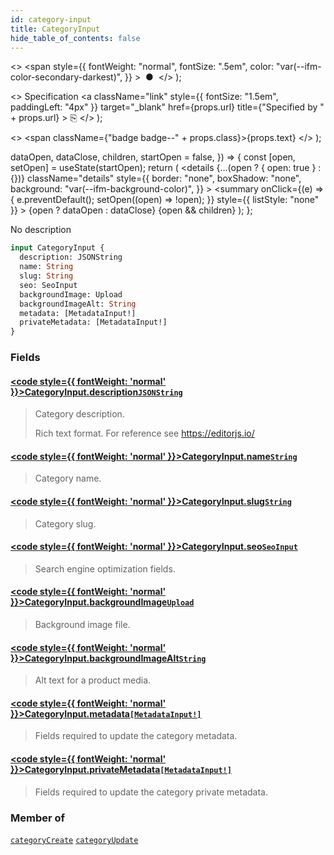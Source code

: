 ```yaml
---
id: category-input
title: CategoryInput
hide_table_of_contents: false
---
```


  <>
    <span
      style={{
        fontWeight: "normal",
        fontSize: ".5em",
        color: "var(--ifm-color-secondary-darkest)",
      }}
    >
      &nbsp;●&nbsp;
    </span>
  </>
);

  <>
    Specification
    <a
      className="link"
      style={{ fontSize: "1.5em", paddingLeft: "4px" }}
      target="\_blank"
      href={props.url}
      title={"Specified by " + props.url}
    >
      ⎘
    </a>
  </>
);

  <>
    <span className={"badge badge--" + props.class}>{props.text}</span>
  </>
);


  dataOpen,
  dataClose,
  children,
  startOpen = false,
}) => {
  const [open, setOpen] = useState(startOpen);
  return (
    <details
      {...(open ? { open: true } : {})}
      className="details"
      style={{
        border: "none",
        boxShadow: "none",
        background: "var(--ifm-background-color)",
      }}
    >
      <summary
        onClick={(e) => {
          e.preventDefault();
          setOpen((open) => !open);
        }}
        style={{ listStyle: "none" }}
      >
        {open ? dataOpen : dataClose}
      </summary>
      {open && children}
    </details>
  );
};

No description

```graphql
input CategoryInput {
  description: JSONString
  name: String
  slug: String
  seo: SeoInput
  backgroundImage: Upload
  backgroundImageAlt: String
  metadata: [MetadataInput!]
  privateMetadata: [MetadataInput!]
}
```

### Fields

#### [<code style={{ fontWeight: 'normal' }}>CategoryInput.<b>description</b></code>](#)<Bullet />[`JSONString`](../../../api-reference/miscellaneous/scalars/jsonstring) <Badge class="secondary" text="scalar"/>

> Category description.
>
> Rich text format. For reference see https://editorjs.io/

#### [<code style={{ fontWeight: 'normal' }}>CategoryInput.<b>name</b></code>](#)<Bullet />[`String`](../../../api-reference/miscellaneous/scalars/string) <Badge class="secondary" text="scalar"/>

> Category name.

#### [<code style={{ fontWeight: 'normal' }}>CategoryInput.<b>slug</b></code>](#)<Bullet />[`String`](../../../api-reference/miscellaneous/scalars/string) <Badge class="secondary" text="scalar"/>

> Category slug.

#### [<code style={{ fontWeight: 'normal' }}>CategoryInput.<b>seo</b></code>](#)<Bullet />[`SeoInput`](../../../api-reference/miscellaneous/inputs/seo-input) <Badge class="secondary" text="input"/>

> Search engine optimization fields.

#### [<code style={{ fontWeight: 'normal' }}>CategoryInput.<b>backgroundImage</b></code>](#)<Bullet />[`Upload`](../../../api-reference/miscellaneous/scalars/upload) <Badge class="secondary" text="scalar"/>

> Background image file.

#### [<code style={{ fontWeight: 'normal' }}>CategoryInput.<b>backgroundImageAlt</b></code>](#)<Bullet />[`String`](../../../api-reference/miscellaneous/scalars/string) <Badge class="secondary" text="scalar"/>

> Alt text for a product media.

#### [<code style={{ fontWeight: 'normal' }}>CategoryInput.<b>metadata</b></code>](#)<Bullet />[`[MetadataInput!]`](../../../api-reference/miscellaneous/inputs/metadata-input) <Badge class="secondary" text="list"/> <Badge class="secondary" text="input"/>

> Fields required to update the category metadata.
>
> <Badge text="Added in Saleor 3.8" class="secondary margin-bottom--sm" />

#### [<code style={{ fontWeight: 'normal' }}>CategoryInput.<b>privateMetadata</b></code>](#)<Bullet />[`[MetadataInput!]`](../../../api-reference/miscellaneous/inputs/metadata-input) <Badge class="secondary" text="list"/> <Badge class="secondary" text="input"/>

> Fields required to update the category private metadata.
>
> <Badge text="Added in Saleor 3.8" class="secondary margin-bottom--sm" />

### Member of

[`categoryCreate`](../../../api-reference/products/mutations/category-create) <Badge class="secondary" text="mutation"/><Bullet />[`categoryUpdate`](../../../api-reference/products/mutations/category-update) <Badge class="secondary" text="mutation"/>

